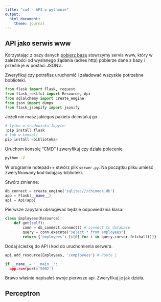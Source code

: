 ```yaml
---
title: "cw4 - API w pythonie"
output: 
  html_document: 
    theme: journal
---
```


## API jako serwis www

Korzystając z bazy danych [pobierz bazę](/data/chinook.db) stowrzymy servis www, który w zależności od wysłanego żądania (adres http) pobierze dane z bazy i prześle je w postaci JSON'a.


Zweryfikuj czy potrafisz uruchomić i załadować wszyskie potrzebne boblioteki. 

```python
from flask import Flask, request
from flask_restful import Resource, Api
from sqlalchemy import create_engine
from json import dumps
from flask_jsonpify import jsonify
```

Jeżeli nie masz jakiegoś pakietu doinstaluj go 
```python
# tylko w środowisku Jupyter 
!pip install flask
# lub w konsoli 
pip install <biblioteka>
```

Uruchom konsolę "CMD" i zweryfikuj czy działa polecenie 


```bash
python -V
```

W programie notepad++ stwórz plik `serwer.py`. Na początku pliku umieść zweryfikowany kod ładujący biblioteki. 

Stwórz zmienne: 
```python
db_connect = create_engine('sqlite:///chinook.db')
app = Flask(__name__)
api = Api(app)
```

Pierwsze zapytani obsługiwać będzie odpowiedznia klasa: 

```python
class Employees(Resource):
    def get(self):
        conn = db_connect.connect() # connect to database
        query = conn.execute("select * from employees") 
        return {'employees': [i[0] for i in query.cursor.fetchall()]} 
```

Dodaj ścieżkę do API i kod do uruchomienia serwera.

```python
api.add_resource(Employees, '/employees') # Route_1

if __name__= '__main__":
  app.run(port='5002')
```

Brawo właśnie napisałeś swoje pierwsze api. Zweryfikuj je jak działa. 



## Perceptron

